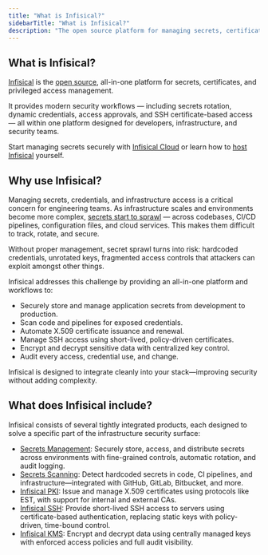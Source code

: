 ```yaml
---
title: "What is Infisical?"
sidebarTitle: "What is Infisical?"
description: "The open source platform for managing secrets, certificates, and secure infrastructure access."
---
```


## What is Infisical?

[Infisical](https://infisical.com) is the [open source](https://github.com/Infisical/infisical), all-in-one platform for secrets, certificates, and privileged access management.

It provides modern security workflows — including secrets rotation, dynamic credentials, access approvals, and SSH certificate-based access — all within one platform designed for developers, infrastructure, and security teams.

Start managing secrets securely with [Infisical Cloud](https://app.infisical.com) or learn how to [host Infisical](/self-hosting/overview) yourself.

## Why use Infisical?

Managing secrets, credentials, and infrastructure access is a critical concern for engineering teams. As infrastructure scales and environments become more complex, [secrets start to sprawl](https://infisical.com/blog/what-is-secret-sprawl) — across codebases, CI/CD pipelines, configuration files, and cloud services. This makes them difficult to track, rotate, and secure.

Without proper management, secret sprawl turns into risk: hardcoded credentials, unrotated keys, fragmented access controls that attackers can exploit amongst other things.

Infisical addresses this challenge by providing an all-in-one platform and workflows to:

- Securely store and manage application secrets from development to production.
- Scan code and pipelines for exposed credentials.
- Automate X.509 certificate issuance and renewal.
- Manage SSH access using short-lived, policy-driven certificates.
- Encrypt and decrypt sensitive data with centralized key control.
- Audit every access, credential use, and change.

Infisical is designed to integrate cleanly into your stack—improving security without adding complexity.

## What does Infisical include?

Infisical consists of several tightly integrated products, each designed to solve a specific part of the infrastructure security surface:

- [Secrets Management](/documentation/platform/secrets-mgmt/overview): Securely store, access, and distribute secrets across environments with fine-grained controls, automatic rotation, and audit logging.
- [Secrets Scanning](/documentation/platform/secret-scanning/overview): Detect hardcoded secrets in code, CI pipelines, and infrastructure—integrated with GitHub, GitLab, Bitbucket, and more.
- [Infisical PKI](/documentation/platform/pki/overview): Issue and manage X.509 certificates using protocols like EST, with support for internal and external CAs.
- [Infisical SSH](/documentation/platform/ssh/overview): Provide short-lived SSH access to servers using certificate-based authentication, replacing static keys with policy-driven, time-bound control.
- [Infisical KMS](/documentation/platform/kms/overview): Encrypt and decrypt data using centrally managed keys with enforced access policies and full audit visibility.
